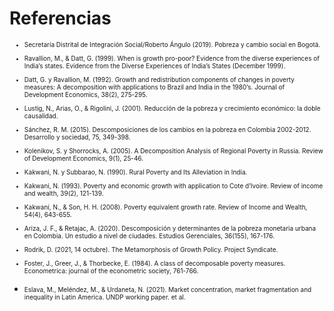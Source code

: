 # Referencias
<font size="1">

- Secretaría Distrital de Integración Social/Roberto Ángulo (2019). Pobreza y cambio social en Bogotá.

- Ravallion, M., \& Datt, G. (1999). When is growth pro-poor? Evidence from the diverse experiences of India's states. Evidence from the Diverse Experiences of India's States (December 1999).

- Datt, G. y Ravallion, M. (1992). Growth and redistribution components of changes in poverty measures: A decomposition with applications to Brazil and India in the 1980’s. Journal of Development Economics, 38(2), 275-295.

- Lustig, N., Arias, O., \& Rigolini, J. (2001). Reducción de la pobreza y crecimiento económico: la doble causalidad.

- Sánchez, R. M. (2015). Descomposiciones de los cambios en la pobreza en Colombia 2002-2012. Desarrollo y sociedad, 75, 349-398.

- Kolenikov, S. y Shorrocks, A. (2005). A Decomposition Analysis of Regional Poverty in Russia. Review of Development Economics, 9(1), 25-46.

- Kakwani, N. y Subbarao, N. (1990). Rural Poverty and Its Alleviation in India.

- Kakwani, N. (1993). Poverty and economic growth with application to Cote d'Ivoire. Review of income and wealth, 39(2), 121-139.

- Kakwani, N., \& Son, H. H. (2008). Poverty equivalent growth rate. Review of Income and Wealth, 54(4), 643-655.

- Ariza, J. F., \& Retajac, A. (2020). Descomposición y determinantes de la pobreza monetaria urbana en Colombia. Un estudio a nivel de ciudades. Estudios Gerenciales, 36(155), 167-176.

- Rodrik, D. (2021, 14 octubre). The Metamorphosis of Growth Policy. Project Syndicate. 

- Foster, J., Greer, J., \& Thorbecke, E. (1984). A class of decomposable poverty measures. Econometrica: journal of the econometric society, 761-766.

- Eslava, M., Meléndez, M., \& Urdaneta, N. (2021). Market concentration, market fragmentation and inequality in Latin America. UNDP working paper. et al.
</font>